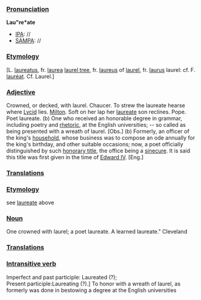 ===[[Pronunciation]]===
'''Lau"re*ate'''
*[[IPA]]: //
*[[SAMPA]]: //
===[[Etymology]]===
[L. [[laureatus]], fr. [[laurea]] [[laurel tree]], fr. [[laureus]] of [[laurel]], fr. [[laurus]] laurel: cf. F. [[lauréat]]. Cf. Laurel.]
===[[Adjective]]===
Crowned, or decked, with laurel. Chaucer.
To strew the laureate hearse where [[Lycid]] lies. [[en:Milton|Milton]].
Soft on her lap her [[laureate]] son reclines. Pope. Poet laureate. (b) One who received an honorable degree in grammar, including poetry and [[rhetoric]], at the English universities; -- so called as being presented with a wreath of laurel. [Obs.] (b) Formerly, an officer of the king's [[household]], whose business was to compose an ode annually for the king's birthday, and other suitable occasions; now, a poet officially distinguished by such [[honorary title]], the office being a [[sinecure]]. It is said this title was first given in the time of [[en:Edward IV|Edward IV]]. [Eng.]
===[[Translations]]===
===[[Etymology]]===
see [[laureate#2|laureate]] above
===[[Noun]]===
One crowned with laurel; a poet laureate. A learned laureate." Cleveland
===[[Translations]]===
===[[Intransitive verb]]===
Imperfect and past participle: Laureated (?); <br>
Present participle:Laureating (?).] To honor with a wreath of laurel, as formerly was done in bestowing a degree at the English universities